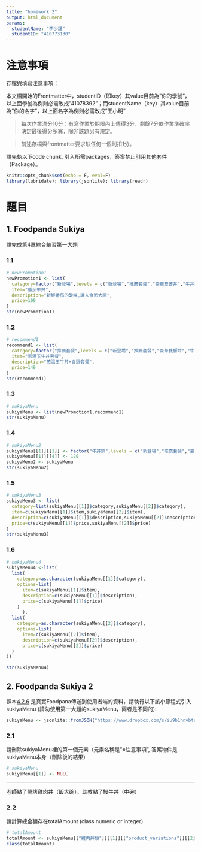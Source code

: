 ```yaml
---
title: "homework 2"
output: html_document
params:
  studentName: "李少謹"
  studentID: "410773130"
---
```


# 注意事項

存檔與填寫注意事項：

  本文檔開始的Frontmatter中，studentID（即key）其value目前為"你的學號"，以上面學號為例則必需改成"41078392"；而studentName（key）其value目前為"你的名字"，以上面名字為例則必需改成"王小明"

> 每次作業滿分10分：有寫作業於期限內上傳得3分，剩餘7分依作業準確率決定最後得分多寡，除非該題另有規定。

> 前述存檔與frontmatter要求缺任何一個則扣1分。

請先執以下code chunk, 引入所需packages，答案禁止引用其他套件（Package）。
```r
knitr::opts_chunk$set(echo = F, eval=F)
library(lubridate); library(jsonlite); library(readr)
```

# 題目

## 1. Foodpanda Sukiya
請完成第4章綜合練習第一大題

### 1.1

```r
# newPromotion1 
newPromotion1 <- list(
  category=factor("新登場",levels = c("新登場","推薦套餐","豪華雙響丼","牛丼類","咖哩類","豬肉丼類")),
  item="番茄牛丼",
  description="新鮮番茄的酸味,讓人食慾大開",
  price=109
)
str(newPromotion1)
```

### 1.2

```r
# recommend1
recommend1 <- list(
  category=factor("推薦套餐",levels = c("新登場","推薦套餐","豪華雙響丼","牛丼類","咖哩類","豬肉丼類")),
  item="蔥溫玉牛丼套餐",
  description="蔥溫玉牛丼+自選套餐",
  price=149
)
str(recommend1)
```

### 1.3

```r
# sukiyaMenu
sukiyaMenu <- list(newPromotion1,recommend1)
str(sukiyaMenu)
```

### 1.4

```r
# sukiyaMenu2
sukiyaMenu[[1]][[1]] <- factor("牛丼類",levels = c("新登場","推薦套餐","豪華雙響丼","牛丼類","咖哩類","豬肉丼類"))
sukiyaMenu[[1]][[4]] <- 120
sukiyaMenu2 <- sukiyaMenu
str(sukiyaMenu2)
```

### 1.5

```r
# sukiyaMenu3
sukiyaMenu3 <- list(
  category=list(sukiyaMenu[[1]]$category,sukiyaMenu[[2]]$category),
  item=c(sukiyaMenu[[1]]$item,sukiyaMenu[[2]]$item),
  description=c(sukiyaMenu[[1]]$description,sukiyaMenu[[2]]$description),
  price=c(sukiyaMenu[[1]]$price,sukiyaMenu[[2]]$price)
)
str(sukiyaMenu3)
```

### 1.6

```r
# sukiyaMenu4
sukiyaMenu4 <-list(
  list(
    category=as.character(sukiyaMenu[[1]]$category),
    options=list(
      item=c(sukiyaMenu[[1]]$item),
      description=c(sukiyaMenu[[1]]$description),
      price=c(sukiyaMenu[[1]]$price)
    )
      ),
  list(
    category=as.character(sukiyaMenu[[2]]$category),
    options=list(
      item=c(sukiyaMenu[[2]]$item),
      description=c(sukiyaMenu[[2]]$description),
      price=c(sukiyaMenu[[2]]$price)
  )
))

str(sukiyaMenu4)
```

## 2. Foodpanda Sukiya 2

課本[4.2.6](https://tpemartin.github.io/NTPU-R-for-Data-Science/operationonvectorandlist.html#sukiya-menu) 是真實Foodpana傳送到使用者端的資料，請執行以下該小節程式引入sukiyaMenu (請勿使用第一大題的sukiyaMenu，兩者是不同的):

```r
sukiyaMenu <- jsonlite::fromJSON("https://www.dropbox.com/s/iu9b1hnvbtss83q/sukiyaMenu.json?dl=1", simplifyDataFrame = F)
```


### 2.1 
請刪除sukiyaMenu裡的第一個元素（元素名稱是"※注意事項", 答案物件是sukiyaMenu本身（刪除後的結果）

```r
# sukiyaMenu
sukiyaMenu[[1]] <- NULL
```

***

老師點了燒烤雞肉丼（飯大碗）、助教點了鰻牛丼（中碗）

### 2.2
請計算總金額存在totalAmount (class numeric or integer)

```r
# totalAmount
totalAmount <- sukiyaMenu[["雞肉丼類"]][[1]][["product_variations"]][[2]][["price"]]+sukiyaMenu[["鰻魚丼類"]][[2]][["product_variations"]][[1]][["price"]]
class(totalAmount)
```

